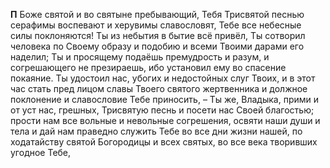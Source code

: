 **П** Боже святой и во святыне пребывающий, Тебя Три­святой песнью серафимы воспевают и херувимы славословят, Тебе все небесные силы поклоняются! Ты из небытия в бытие всё привёл, Ты сотворил человека по Своему образу и подобию и всеми Твоими да­рами его наделил; Ты и просящему по­даёшь премудрость и разум, и согрешающего не презираешь, ибо установил ему во спасение покаяние. Ты удостоил нас, убогих и недостойных слуг Твоих, и в этот час стать пред лицом славы Твоего святого жертвенника и должное поклонение и славословие Тебе приносить, – Ты же, Владыка, прими и от уст нас, грешных, Трисвятую песнь и посети нас Своей благостью; прости нам все вольные и невольные согрешения, освяти наши души и тела и дай нам праведно служить Тебе во все дни жизни на­шей, по ходатайству святой Богородицы и всех святых, во все века творивших угодное Тебе,
